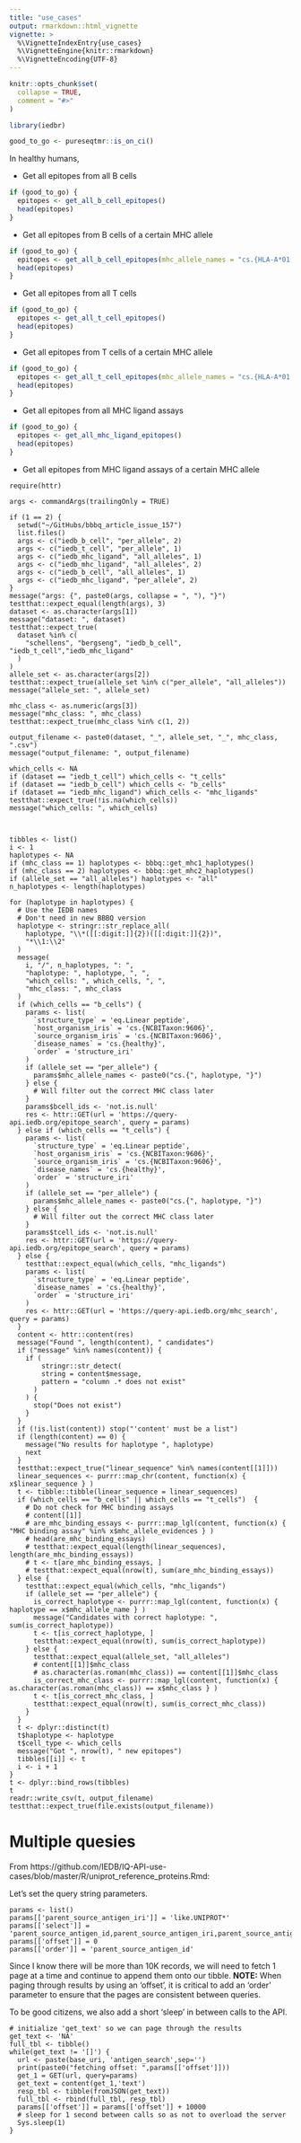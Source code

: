 ```yaml
---
title: "use_cases"
output: rmarkdown::html_vignette
vignette: >
  %\VignetteIndexEntry{use_cases}
  %\VignetteEngine{knitr::rmarkdown}
  %\VignetteEncoding{UTF-8}
---
```


```r
knitr::opts_chunk$set(
  collapse = TRUE,
  comment = "#>"
)
```

```r
library(iedbr)
```

```r
good_to_go <- pureseqtmr::is_on_ci()
```



In healthy humans, 

 * Get all epitopes from all B cells

```r
if (good_to_go) {
  epitopes <- get_all_b_cell_epitopes() 
  head(epitopes)
}
```

 * Get all epitopes from B cells of a certain MHC allele

```r
if (good_to_go) {
  epitopes <- get_all_b_cell_epitopes(mhc_allele_names = "cs.{HLA-A*01:01}") 
  head(epitopes)
}
```

 * Get all epitopes from all T cells
 
```r
if (good_to_go) {
  epitopes <- get_all_t_cell_epitopes() 
  head(epitopes)
}
```

 * Get all epitopes from T cells of a certain MHC allele

```r
if (good_to_go) {
  epitopes <- get_all_t_cell_epitopes(mhc_allele_names = "cs.{HLA-A*01:01}") 
  head(epitopes)
}
```

 * Get all epitopes from all MHC ligand assays

```r
if (good_to_go) {
  epitopes <- get_all_mhc_ligand_epitopes() 
  head(epitopes)
}
```

 * Get all epitopes from MHC ligand assays of a certain MHC allele

```
require(httr)

args <- commandArgs(trailingOnly = TRUE)

if (1 == 2) {
  setwd("~/GitHubs/bbbq_article_issue_157")
  list.files()
  args <- c("iedb_b_cell", "per_allele", 2)
  args <- c("iedb_t_cell", "per_allele", 1)
  args <- c("iedb_mhc_ligand", "all_alleles", 1)
  args <- c("iedb_mhc_ligand", "all_alleles", 2)
  args <- c("iedb_b_cell", "all_alleles", 1)
  args <- c("iedb_mhc_ligand", "per_allele", 2)
}
message("args: {", paste0(args, collapse = ", "), "}")
testthat::expect_equal(length(args), 3)
dataset <- as.character(args[1])
message("dataset: ", dataset)
testthat::expect_true(
  dataset %in% c(
    "schellens", "bergseng", "iedb_b_cell", "iedb_t_cell","iedb_mhc_ligand"
  )
)
allele_set <- as.character(args[2])
testthat::expect_true(allele_set %in% c("per_allele", "all_alleles"))
message("allele_set: ", allele_set)

mhc_class <- as.numeric(args[3])
message("mhc_class: ", mhc_class)
testthat::expect_true(mhc_class %in% c(1, 2))

output_filename <- paste0(dataset, "_", allele_set, "_", mhc_class, ".csv")
message("output_filename: ", output_filename)

which_cells <- NA
if (dataset == "iedb_t_cell") which_cells <- "t_cells"
if (dataset == "iedb_b_cell") which_cells <- "b_cells"
if (dataset == "iedb_mhc_ligand") which_cells <- "mhc_ligands"
testthat::expect_true(!is.na(which_cells))
message("which_cells: ", which_cells)


  
tibbles <- list()
i <- 1
haplotypes <- NA
if (mhc_class == 1) haplotypes <- bbbq::get_mhc1_haplotypes()
if (mhc_class == 2) haplotypes <- bbbq::get_mhc2_haplotypes()
if (allele_set == "all_alleles") haplotypes <- "all"
n_haplotypes <- length(haplotypes)

for (haplotype in haplotypes) {
  # Use the IEDB names
  # Don't need in new BBBQ version
  haplotype <- stringr::str_replace_all(
    haplotype, "\\*([[:digit:]]{2})([[:digit:]]{2})", 
    "*\\1:\\2"
  )
  message(
    i, "/", n_haplotypes, ": ",
    "haplotype: ", haplotype, ", ",
    "which_cells: ", which_cells, ", ",
    "mhc_class: ", mhc_class
  )
  if (which_cells == "b_cells") {
    params <- list(
      `structure_type` = 'eq.Linear peptide',
      `host_organism_iris` = 'cs.{NCBITaxon:9606}',
      `source_organism_iris` = 'cs.{NCBITaxon:9606}',
      `disease_names` = 'cs.{healthy}',
      `order` = 'structure_iri'
    )
    if (allele_set == "per_allele") {
      params$mhc_allele_names <- paste0("cs.{", haplotype, "}")
    } else {
      # Will filter out the correct MHC class later
    }
    params$bcell_ids <- 'not.is.null'
    res <- httr::GET(url = 'https://query-api.iedb.org/epitope_search', query = params)
  } else if (which_cells == "t_cells") {
    params <- list(
      `structure_type` = 'eq.Linear peptide',
      `host_organism_iris` = 'cs.{NCBITaxon:9606}',
      `source_organism_iris` = 'cs.{NCBITaxon:9606}',
      `disease_names` = 'cs.{healthy}',
      `order` = 'structure_iri'
    )
    if (allele_set == "per_allele") {
      params$mhc_allele_names <- paste0("cs.{", haplotype, "}")
    } else {
      # Will filter out the correct MHC class later
    }
    params$tcell_ids <- 'not.is.null'
    res <- httr::GET(url = 'https://query-api.iedb.org/epitope_search', query = params)
  } else {
    testthat::expect_equal(which_cells, "mhc_ligands")
    params <- list(
      `structure_type` = 'eq.Linear peptide',
      `disease_names` = 'cs.{healthy}',
      `order` = 'structure_iri'
    )
    res <- httr::GET(url = 'https://query-api.iedb.org/mhc_search', query = params)
  }
  content <- httr::content(res)
  message("Found ", length(content), " candidates")
  if ("message" %in% names(content)) {
    if (
        stringr::str_detect(
        string = content$message,
        pattern = "column .* does not exist"
      )
    ) {
      stop("Does not exist")
    }
  }
  if (!is.list(content)) stop("'content' must be a list")
  if (length(content) == 0) {
    message("No results for haplotype ", haplotype)
    next
  }
  testthat::expect_true("linear_sequence" %in% names(content[[1]]))
  linear_sequences <- purrr::map_chr(content, function(x) { x$linear_sequence } )
  t <- tibble::tibble(linear_sequence = linear_sequences)
  if (which_cells == "b_cells" || which_cells == "t_cells")  {
    # Do not check for MHC binding assays
    # content[[1]]
    # are_mhc_binding_essays <- purrr::map_lgl(content, function(x) { "MHC binding assay" %in% x$mhc_allele_evidences } ) 
    # head(are_mhc_binding_essays)
    # testthat::expect_equal(length(linear_sequences), length(are_mhc_binding_essays))
    # t <- t[are_mhc_binding_essays, ]
    # testthat::expect_equal(nrow(t), sum(are_mhc_binding_essays))
  } else {
    testthat::expect_equal(which_cells, "mhc_ligands")
    if (allele_set == "per_allele") {
      is_correct_haplotype <- purrr::map_lgl(content, function(x) {  haplotype == x$mhc_allele_name } ) 
      message("Candidates with correct haplotype: ", sum(is_correct_haplotype))
      t <- t[is_correct_haplotype, ]
      testthat::expect_equal(nrow(t), sum(is_correct_haplotype))
    } else {
      testthat::expect_equal(allele_set, "all_alleles")
      # content[[1]]$mhc_class
      # as.character(as.roman(mhc_class)) == content[[1]]$mhc_class
      is_correct_mhc_class <- purrr::map_lgl(content, function(x) {  as.character(as.roman(mhc_class)) == x$mhc_class } ) 
      t <- t[is_correct_mhc_class, ]
      testthat::expect_equal(nrow(t), sum(is_correct_mhc_class))
    }
  }
  t <- dplyr::distinct(t)
  t$haplotype <- haplotype 
  t$cell_type <- which_cells 
  message("Got ", nrow(t), " new epitopes")
  tibbles[[i]] <- t
  i <- i + 1
}
t <- dplyr::bind_rows(tibbles)
t
readr::write_csv(t, output_filename)
testthat::expect_true(file.exists(output_filename))
```



# Multiple quesies

From https://github.com/IEDB/IQ-API-use-cases/blob/master/R/uniprot_reference_proteins.Rmd:

Let's set the query string parameters.

```
params <- list()
params[['parent_source_antigen_iri']] = 'like.UNIPROT*'
params[['select']] = 'parent_source_antigen_id,parent_source_antigen_iri,parent_source_antigen_source_org_iri,parent_source_antigen_name'
params[['offset']] = 0
params[['order']] = 'parent_source_antigen_id'
```

Since I know there will be more than 10K records, we will need to fetch 1 page at a time
and continue to append them onto our tibble.  **NOTE:** When paging through results by using an 'offset', it is critical to add an 'order' parameter to ensure that the pages are consistent between queries.

To be good citizens, we also add a short 'sleep' in between calls to the API.
```
# initialize 'get_text' so we can page through the results
get_text <- 'NA'
full_tbl <- tibble()
while(get_text != '[]') {
  url <- paste(base_uri, 'antigen_search',sep='')
  print(paste0("fetching offset: ",params[['offset']]))
  get_1 = GET(url, query=params)
  get_text = content(get_1,'text')
  resp_tbl <- tibble(fromJSON(get_text))
  full_tbl <- rbind(full_tbl, resp_tbl)
  params[['offset']] = params[['offset']] + 10000
  # sleep for 1 second between calls so as not to overload the server
  Sys.sleep(1)
}
```
